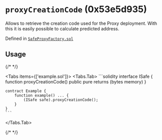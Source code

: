 



# `proxyCreationCode` (0x53e5d935)



Allows to retrieve the creation code used for the Proxy deployment. With this it is easily possible to calculate predicted address.


Defined in [`SafeProxyFactory.sol`](https://github.com/safe-global/safe-smart-account/tree/v1.4.1/contracts/proxies/SafeProxyFactory.sol#L15)


## Usage

{/* <!-- vale off --> */}

<Tabs items={['example.sol']}>
  <Tabs.Tab>
    ```solidity
    interface ISafe {
        function proxyCreationCode() public pure returns (bytes memory)
    }

    contract Example {
        function example() ... {
            (ISafe safe).proxyCreationCode();
        }
    }
    ```
  </Tabs.Tab>
</Tabs>

{/* <!-- vale on --> */}






